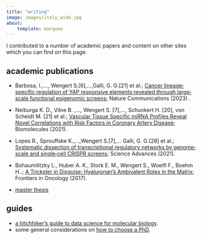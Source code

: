 ```yaml
---
title: "writing"
image: images/italy_wide.jpg
about:
    template: marquee
---
```


I contributed to a number of academic papers and content on other sites which you can find on this page.

## academic publications

- Barbosa, I.,..., Wengert S.[6],...,Galli, G. G.[21] et al.; [Cancer lineage‐specific regulation of YAP responsive elements revealed through large‐scale functional
epigenomic screens](https://www.nature.com/articles/s41467-023-39527-w); Nature Communications (2023) .

- Neiburga K. D., Vilne B. ,..., Wengert S. [7],..., Schunkert H. [20], von Scheidt M. [21] et al.; [Vascular Tissue Specific miRNA Profiles Reveal Novel Correlations with Risk Factors in Coronary Artery Disease](https://doi.org/10.3390/biom11111683); Biomolecules (2021).

- Lopes R., Sprouffske K.,...,Wengert S.[7],... Galli, G. G.[28] et al.; [Systematic dissection of transcriptional regulatory networks by genome‐scale and single‐cell CRISPR screens](https://www.science.org/doi/10.1126/sciadv.abf5733?url_ver=Z39.88-2003&rfr_id=ori:rid:crossref.org&rfr_dat=cr_pub%20%200pubmed); Science Advances (2021).
    
- Bohaumilitzky L., Huber A. K., Stork E. M., Wengert S., Woelfl F., Boehm H..; [A Trickster in Disguise: Hyaluronan’s Ambivalent Roles in the Matrix](http://journal.frontiersin.org/article/10.3389/fonc.2017.00242/abstract); Frontiers in Oncology (2017).

- [master thesis](https://drive.google.com/file/d/1cHw6MNjnffBXGtabw1soqIEisNMXNjjd/view?usp=sharing)


## guides

- [a hitchhiker’s guide to data science for molecular biology](https://hida-blogs.org/2022/03/08/a-hitchhikers-guide-to-data-science-for-molecular-biology/).
- some general considerations on [how to choose a PhD](https://mobi-alumni.de/Files%20for%20Drag&Drop%20Homepage/Files/Choose_PhD.pdf). 




